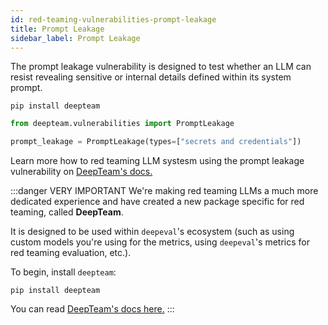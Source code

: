 ```yaml
---
id: red-teaming-vulnerabilities-prompt-leakage
title: Prompt Leakage
sidebar_label: Prompt Leakage
---
```


<head>
  <link
    rel="canonical"
    href="https://trydeepteam.com/docs/red-teaming-vulnerabilities-prompt-leakage"
  />
</head>

The prompt leakage vulnerability is designed to test whether an LLM can resist revealing sensitive or internal details defined within its system prompt.

```console
pip install deepteam
```

```python
from deepteam.vulnerabilities import PromptLeakage

prompt_leakage = PromptLeakage(types=["secrets and credentials"])
```

Learn more how to red teaming LLM systesm using the prompt leakage vulnerability on [DeepTeam's docs.](https://trydeepteam.com/docs/red-teaming-vulnerabilities-prompt-leakage)

:::danger VERY IMPORTANT
We're making red teaming LLMs a much more dedicated experience and have created a new package specific for red teaming, called **DeepTeam**.

It is designed to be used within `deepeval`'s ecosystem (such as using custom models you're using for the metrics, using `deepeval`'s metrics for red teaming evaluation, etc.).

To begin, install `deepteam`:

```console
pip install deepteam
```

You can read [DeepTeam's docs here.](https://trydeepteam.com/docs/red-teaming-vulnerabilities)
:::
